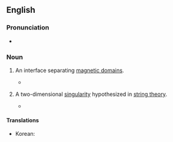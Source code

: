 ==English==
{{wikipedia}}

===Pronunciation===
* {{hyphenation|en|do|main|wall}}

===Noun===
{{en-noun}}

# {{lb|en|physics}} An interface separating [[magnetic domain]]s.
#* {{quote-book|en|year=1998|author=Eugene M. Chudnovsky|author2=Javier Tejada|title=Macroscopic Quantum Tunneling of the Magnetic Moment|url=http://books.google.com/books?id=JzeoIJQ5OxEC|page=67|isbn=0521474043
|passage=A '''domain wall''' corresponds to the rotation of the magnetization vector from one magnetic domain to another.}}
# {{lb|en|astrophysics}} A two-dimensional [[singularity]] hypothesized in [[string theory]].
#* {{quote-book|en|year=2006|author=M. Eto|author2=et al|chapter=Solitons in Supersymmetric Gauge Theories|title=Particles, Strings and Cosmology|url=http://books.google.com/books?id=pdiTnydMx04C|page=266|isbn=0735402957
|passage=The simplest soliton is the''' domain wall''' with co-dimension one, and the next simplest is the vortex with co-dimension two, whereas the co-dimension three (four) soliton is called monopole (instanton).}}

====Translations====
{{trans-top|interface separating magnetic domains}}
* Korean: {{t|ko|구역벽|sc=Kore}}
{{trans-mid}}
{{trans-bottom}}